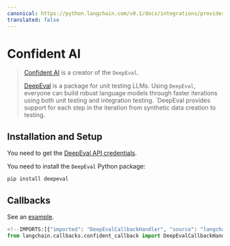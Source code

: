 ```yaml
---
canonical: https://python.langchain.com/v0.1/docs/integrations/providers/confident
translated: false
---
```


# Confident AI

>[Confident AI](https://confident-ai.com) is a creator of the `DeepEval`.
>
>[DeepEval](https://github.com/confident-ai/deepeval) is a package for unit testing LLMs.
> Using `DeepEval`, everyone can build robust language models through faster iterations
> using both unit testing and integration testing. `DeepEval provides support for each step in the iteration
> from synthetic data creation to testing.

## Installation and Setup

You need to get the [DeepEval API credentials](https://app.confident-ai.com).

You need to install the `DeepEval` Python package:

```bash
pip install deepeval
```

## Callbacks

See an [example](/docs/integrations/callbacks/confident).

```python
<!--IMPORTS:[{"imported": "DeepEvalCallbackHandler", "source": "langchain.callbacks.confident_callback", "docs": "https://api.python.langchain.com/en/latest/callbacks/langchain_community.callbacks.confident_callback.DeepEvalCallbackHandler.html", "title": "Confident AI"}]-->
from langchain.callbacks.confident_callback import DeepEvalCallbackHandler
```